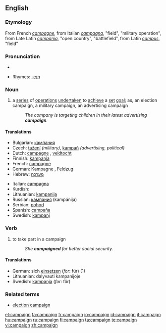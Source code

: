 ==English==

===Etymology===
From French ''[[campagne]]'', from Italian ''[[campagna]]'', "field", "military operation", from Late Latin ''[[campania]]'', "open country", "battlefield", from Latin ''[[campus]]'', "field"

===Pronunciation===
*{{audio|en-us-campaign.ogg|Audio (US)}}

*Rhymes: [[Rhymes:English:-eɪn|-eɪn]]

===Noun===
{{en-noun}}
# a [[series]] of [[operation]]s [[undertaken]] to [[achieve]] a [[set]] [[goal]]; as, an election campaign, a military campaign, an advertising campaign
#:''The company is targeting children in their latest advertising '''campaign'''.''
====Translations====
{{top}}
*Bulgarian: [[кампания]] {{f}}
*Czech: [[tažení]] {{n}} ''(military)'', [[kampaň]] {{f}} ''(advertising, political)''
*Dutch: [[campagne]] {{f}}, [[veldtocht]] {{m}}
*Finnish: [[kampanja]]
*French: [[campagne]] {{f}}
*German: [[Kampagne]] {{f}}, [[Feldzug]] {{m}}
*Hebrew: [[מערכה]] {{f}}
{{mid}}
*Italian: [[campagna]] {{f}}
*Kurdish: {{KUchar|[[حه‌مله‌]]}}
*Lithuanian: [[kampanija]]
*Russian: [[кампания]] (kampánija) {{f}}
*Serbian: [[pohod]] {{m}}
*Spanish: [[campaña]] {{f}}
*Swedish: [[kampanj]]
{{bottom}}

===Verb===
{{en-verb}}
# {{intransitive}} to take part in a campaign
#:''She '''campaigned''' for better social security.''
====Translations====
*German: sich [[einsetzen]] (''for'': für) (1)
*Lithuanian: dalyvauti kampanijoje
*Swedish: [[kampanja]] (''for'': för)

===Related terms===
*[[election campaign]]

[[et:campaign]]
[[fa:campaign]]
[[fr:campaign]]
[[io:campaign]]
[[id:campaign]]
[[it:campaign]]
[[hu:campaign]]
[[ru:campaign]]
[[fi:campaign]]
[[ta:campaign]]
[[te:campaign]]
[[vi:campaign]]
[[zh:campaign]]